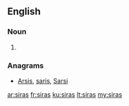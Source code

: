==English==

===Noun===
{{head|en|plural}}

# {{plural of|sira|lang=en|nocat=1}}

===Anagrams===
* [[Arsis#English|Arsis]], [[saris#English|saris]], [[Sarsi#English|Sarsi]]

[[ar:siras]]
[[fr:siras]]
[[ku:siras]]
[[lt:siras]]
[[my:siras]]